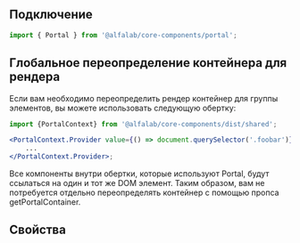 
## Подключение

```jsx
import { Portal } from '@alfalab/core-components/portal';
```

## Глобальное переопределение контейнера для рендера

Если вам необходимо переопределить рендер контейнер для группы элементов, вы можете использовать следующую обертку:


```jsx
import {PortalContext} from '@alfalab/core-components/dist/shared';

<PortalContext.Provider value={() => document.querySelector('.foobar')}>
    ...
</PortalContext.Provider>;
```

Все компоненты внутри обертки, которые используют Portal, будут ссылаться на один и тот же DOM элемент.
Таким образом, вам не потребуется отдельно переопределять контейнер с помощью пропса getPortalContainer.

## Свойства

<ArgTypes of={Portal} />
